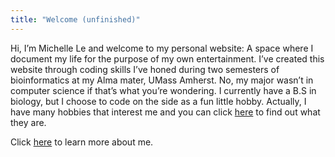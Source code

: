 ```yaml
---
title: "Welcome (unfinished)"
---
```


Hi, I'm Michelle Le and welcome to my personal website: A space where I document my life for the purpose of my own entertainment. I’ve created this website through coding skills I’ve honed during two semesters of bioinformatics at my Alma mater, UMass Amherst. No, my major wasn’t in computer science if that’s what you’re wondering. I currently have a B.S in biology, but I choose to code on the side as a fun little hobby. Actually, I have many hobbies that interest me and you can click [here](https://mishellele.github.io/Michelle/Hobbies.html) to find out what they are.

Click [here](https://mishellele.github.io/Michelle/about.html) to learn more about me.
